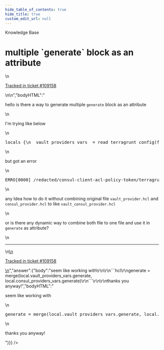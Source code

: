 ```yaml
---
hide_table_of_contents: true
hide_title: true
custom_edit_url: null
---
```



<head>
  <link rel="canonical" href="https://github.com/gruntwork-io/knowledge-base/discussions/540" />
</head>

<CenterLayout>
<span className="searchCategory">Knowledge Base</span>
<h1>multiple `generate` block as an attribute</h1>
<GitHub discussion={{"id":"D_kwDOF8slf84AQf2h","number":540,"author":{"login":"kholisrag"},"title":"multiple `generate` block as an attribute","body":"\nhello is there a way to generate multiple `generate` block as an attribute\r\n\r\nI'm trying like below\r\n\r\n```hcl\r\nlocals {\r\n  vault_providers_vars  = read_terragrunt_config(find_in_parent_folders(\"vault_provider.hcl\"))\r\n  consul_providers_vars = read_terragrunt_config(find_in_parent_folders(\"consul_provider.hcl\"))\r\n}\r\n\r\ngenerate = local.vault_providers_vars.generate\r\ngenerate = local.consul_providers_vars.generate\r\n```\r\n\r\nbut got an error\r\n\r\n```bash\r\nERRO[0000] /redacted/consul-client-acl-policy-token/terragrunt.hcl:34,1-9: Attribute redefined; The argument \"generate\" was already set at /redacted/consul-client-acl-policy-token/terragrunt.hcl:33,1-9. Each argument may be set only once. \r\n```\r\n\r\nany Idea how to do it without combining original file `vault_provider.hcl` and `consul_provider.hcl` to like `vault_consul_provider.hcl`\r\n\r\nor is there any dynamic way to combine both file to one file and use it in `generate` as attribute?\n\n---\n\n<ins datetime=\"2022-08-22T16:56:44Z\">\n  <p><a href=\"https://support.gruntwork.io/hc/requests/109158\">Tracked in ticket #109158</a></p>\n</ins>\n","bodyHTML":"<p dir=\"auto\">hello is there a way to generate multiple <code class=\"notranslate\">generate</code> block as an attribute</p>\n<p dir=\"auto\">I'm trying like below</p>\n<div class=\"highlight highlight-source-hcl notranslate position-relative overflow-auto\" dir=\"auto\" data-snippet-clipboard-copy-content=\"locals {\n  vault_providers_vars  = read_terragrunt_config(find_in_parent_folders(&quot;vault_provider.hcl&quot;))\n  consul_providers_vars = read_terragrunt_config(find_in_parent_folders(&quot;consul_provider.hcl&quot;))\n}\n\ngenerate = local.vault_providers_vars.generate\ngenerate = local.consul_providers_vars.generate\"><pre class=\"notranslate\"><span class=\"pl-en\">locals</span> {\n  <span class=\"pl-v\"><span class=\"pl-smi\">vault_providers_vars</span>  <span class=\"pl-k\">=</span> </span><span class=\"pl-c1\">read_terragrunt_config</span>(<span class=\"pl-c1\">find_in_parent_folders</span>(<span class=\"pl-s\"><span class=\"pl-pds\">\"</span>vault_provider.hcl<span class=\"pl-pds\">\"</span></span>))\n  <span class=\"pl-v\"><span class=\"pl-smi\">consul_providers_vars</span> <span class=\"pl-k\">=</span> </span><span class=\"pl-c1\">read_terragrunt_config</span>(<span class=\"pl-c1\">find_in_parent_folders</span>(<span class=\"pl-s\"><span class=\"pl-pds\">\"</span>consul_provider.hcl<span class=\"pl-pds\">\"</span></span>))\n}\n\n<span class=\"pl-v\"><span class=\"pl-smi\">generate</span> <span class=\"pl-k\">=</span> </span>local<span class=\"pl-k\">.</span><span class=\"pl-smi\">vault_providers_vars</span><span class=\"pl-k\">.</span><span class=\"pl-smi\">generate</span>\n<span class=\"pl-v\"><span class=\"pl-smi\">generate</span> <span class=\"pl-k\">=</span> </span>local<span class=\"pl-k\">.</span><span class=\"pl-smi\">consul_providers_vars</span><span class=\"pl-k\">.</span><span class=\"pl-smi\">generate</span></pre></div>\n<p dir=\"auto\">but got an error</p>\n<div class=\"highlight highlight-source-shell notranslate position-relative overflow-auto\" dir=\"auto\" data-snippet-clipboard-copy-content=\"ERRO[0000] /redacted/consul-client-acl-policy-token/terragrunt.hcl:34,1-9: Attribute redefined; The argument &quot;generate&quot; was already set at /redacted/consul-client-acl-policy-token/terragrunt.hcl:33,1-9. Each argument may be set only once. \"><pre class=\"notranslate\">ERRO[0000] /redacted/consul-client-acl-policy-token/terragrunt.hcl:34,1-9: Attribute redefined<span class=\"pl-k\">;</span> The argument <span class=\"pl-s\"><span class=\"pl-pds\">\"</span>generate<span class=\"pl-pds\">\"</span></span> was already <span class=\"pl-c1\">set</span> at /redacted/consul-client-acl-policy-token/terragrunt.hcl:33,1-9. Each argument may be <span class=\"pl-c1\">set</span> only once. </pre></div>\n<p dir=\"auto\">any Idea how to do it without combining original file <code class=\"notranslate\">vault_provider.hcl</code> and <code class=\"notranslate\">consul_provider.hcl</code> to like <code class=\"notranslate\">vault_consul_provider.hcl</code></p>\n<p dir=\"auto\">or is there any dynamic way to combine both file to one file and use it in <code class=\"notranslate\">generate</code> as attribute?</p>\n<hr>\n<ins datetime=\"2022-08-22T16:56:44Z\">\n  <p dir=\"auto\"><a href=\"https://support.gruntwork.io/hc/requests/109158\" rel=\"nofollow\">Tracked in ticket #109158</a></p>\n</ins>","answer":{"body":"seem like working with\r\n\r\n```hcl\r\ngenerate = merge(local.vault_providers_vars.generate, local.consul_providers_vars.generate)\r\n```\r\n\r\nthanks you anyway!","bodyHTML":"<p dir=\"auto\">seem like working with</p>\n<div class=\"highlight highlight-source-hcl notranslate position-relative overflow-auto\" dir=\"auto\" data-snippet-clipboard-copy-content=\"generate = merge(local.vault_providers_vars.generate, local.consul_providers_vars.generate)\"><pre class=\"notranslate\"><span class=\"pl-v\"><span class=\"pl-smi\">generate</span> <span class=\"pl-k\">=</span> </span><span class=\"pl-c1\">merge</span>(local<span class=\"pl-k\">.</span><span class=\"pl-smi\">vault_providers_vars</span><span class=\"pl-k\">.</span><span class=\"pl-smi\">generate</span>, local<span class=\"pl-k\">.</span><span class=\"pl-smi\">consul_providers_vars</span><span class=\"pl-k\">.</span><span class=\"pl-smi\">generate</span>)</pre></div>\n<p dir=\"auto\">thanks you anyway!</p>"}}} />

</CenterLayout>
  

<!-- ##DOCS-SOURCER-START
{
  "sourcePlugin": "github-discussions",
  "hash": "ddc43f631821ca86420f791b056a7a76"
}
##DOCS-SOURCER-END -->
